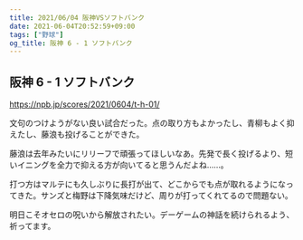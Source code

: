```yaml
---
title: 2021/06/04 阪神VSソフトバンク
date: 2021-06-04T20:52:59+09:00
tags: ["野球"]
og_title: 阪神 6 - 1 ソフトバンク
---
```


## 阪神 6 - 1 ソフトバンク

https://npb.jp/scores/2021/0604/t-h-01/


文句のつけようがない良い試合だった。点の取り方もよかったし、青柳もよく抑えたし、藤浪も投げることができた。

藤浪は去年みたいにリリーフで頑張ってほしいなあ。先発で長く投げるより、短いイニングを全力で抑える方が向いてると思うんだよね……。

打つ方はマルテにも久しぶりに長打が出て、どこからでも点が取れるようになってきた。サンズと梅野は下降気味だけど、周りが打ってくれてるので問題ない。

明日こそオセロの呪いから解放されたい。デーゲームの神話を続けられるよう、祈ってます。